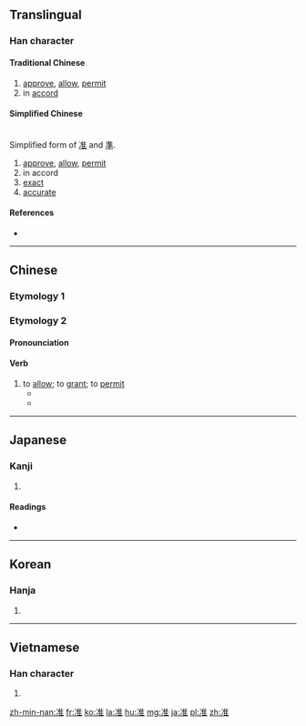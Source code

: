 {{also|準}}
==Translingual==

===Han character===
====Traditional Chinese====
{{Han char|rn=15|rad=冫|as=08|sn=10|four=3011<sub>4</sub>|canj=戈一人土 (IMOG)|ids=⿰[[冫]][[隹]]}}

# [[approve]], [[allow]], [[permit]]
# in [[accord]]

====Simplified Chinese====
{{Han char|rn=15|rad=冫|as=08|sn=10|four=3011<sub>4</sub>|canj=戈一人土 (IMOG)|ids=⿰[[冫]][[隹]]}}<br>
Simplified form of [[准]] and [[準]].

# [[approve]], [[allow]], [[permit]]
# in accord
# [[exact]]
# [[accurate]]

====References====
* {{Han ref|kx=0132.370|dkj=01661|dj=0296.250|hdz=10299.040|uh=51C6|ud=20934|bh=ADE3|bd=44515}}

----
==Chinese==

===Etymology 1===
{{zh-see|準}}

===Etymology 2===
{{zh-forms}}

====Pronounciation====
{{zh-pron
|m=zhǔn
|c=zeon2
|cat=v}}

====Verb====
{{zh-verb}}

# to [[allow]]; to [[grant]]; to [[permit]]
#* {{zh-usex|隻 准 攜帶 30 公斤 行李。|Only thirty kilos are '''allowed''' for personal luggage}}
#* {{zh-usex| 旅館 准 不 准 住 小 孩 和 養 小 動物？|Does the hotel '''allow''' children or pets?}}

----

==Japanese==

===Kanji===
{{ja-kanji|grade=c|rs=冫08}}

# {{defn|lang=ja|sort=冫08}}

====Readings====
* {{ja-readings|goon=[[しゅん]] (shun)|kanon=[[しゅん]] (shun)|kanyoon=[[じゅん]] (jun)|kun=[[なぞらえる]] (nazoraeru)}}

----

==Korean==

===Hanja===
{{ko-hanja|hangeul=준|rv=jun|mr=chun}}

# {{defn|lang=ko|sort=冫08}}

----

==Vietnamese==

===Han character===
{{vi-hantu|[[chuẩn]], [[chốn]], [[chổn]], [[chõn]], [[chủn]], [[trốn]]|rs=冫08}}

# {{defn|lang=vi|sort=冫08}}

[[zh-min-nan:准]]
[[fr:准]]
[[ko:准]]
[[la:准]]
[[hu:准]]
[[mg:准]]
[[ja:准]]
[[pl:准]]
[[zh:准]]